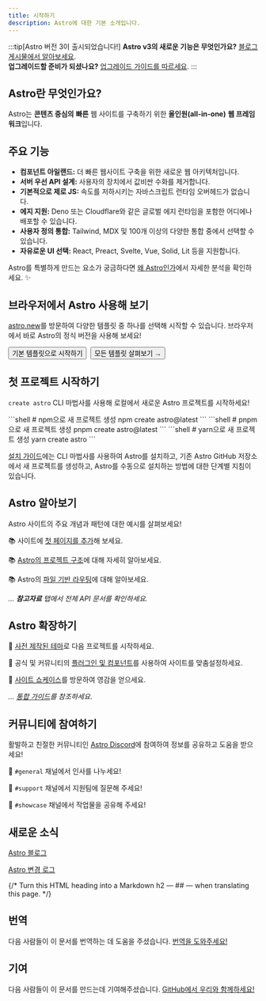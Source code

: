 ```yaml
---
title: 시작하기
description: Astro에 대한 기본 소개입니다.
---
```



:::tip[Astro 버전 3이 출시되었습니다!]
**Astro v3의 새로운 기능은 무엇인가요?** [블로그 게시물에서 알아보세요](https://astro.build/blog/astro-3/).  
**업그레이드할 준비가 되셨나요?** [업그레이드 가이드를 따르세요](/ko/guides/upgrade-to/v3/).
:::

<h2>Astro란 무엇인가요?</h2>

Astro는 **콘텐츠 중심의** **빠른** 웹 사이트를 구축하기 위한 **올인원(all-in-one)** **웹 프레임워크**입니다.

## 주요 기능

- **컴포넌트 아일랜드:** 더 빠른 웹사이트 구축을 위한 새로운 웹 아키텍처입니다.
- **서버 우선 API 설계:** 사용자의 장치에서 값비싼 수화를 제거합니다.
- **기본적으로 제로 JS:** 속도를 저하시키는 자바스크립트 런타임 오버헤드가 없습니다.
- **에지 지원:** Deno 또는 Cloudflare와 같은 글로벌 에지 런타임을 포함한 어디에나 배포할 수 있습니다.
- **사용자 정의 통합:** Tailwind, MDX 및 100개 이상의 다양한 통합 중에서 선택할 수 있습니다.
- **자유로운 UI 선택:** React, Preact, Svelte, Vue, Solid, Lit 등을 지원합니다.

Astro를 특별하게 만드는 요소가 궁금하다면 [왜 Astro인가](/ko/concepts/why-astro/)에서 자세한 분석을 확인하세요. ✨

## 브라우저에서 Astro 사용해 보기

[astro.new](https://astro.new/)를 방문하여 다양한 템플릿 중 하나를 선택해 시작할 수 있습니다. 브라우저에서 바로 Astro의 정식 버전을 사용해 보세요!

<div style="display: flex; flex-wrap: wrap; gap: 0.5rem;">
  <Button href="https://astro.new/basics?on=stackblitz">기본 템플릿으로 시작하기</Button>
  <Button variant="outline" href="https://astro.new/">
    모든 템플릿 살펴보기 →
  </Button>
</div>

## 첫 프로젝트 시작하기

`create astro` CLI 마법사를 사용해 로컬에서 새로운 Astro 프로젝트를 시작하세요!

<PackageManagerTabs>
  <Fragment slot="npm">
  ```shell 
  # npm으로 새 프로젝트 생성 
  npm create astro@latest 
  ```
  </Fragment>
  <Fragment slot="pnpm">
  ```shell 
  # pnpm으로 새 프로젝트 생성 
  pnpm create astro@latest 
  ```
  </Fragment>
  <Fragment slot="yarn">
  ```shell 
  # yarn으로 새 프로젝트 생성 
  yarn create astro 
  ```
  </Fragment>
</PackageManagerTabs>

[설치 가이드](/ko/install/auto/)에는 CLI 마법사를 사용하여 Astro를 설치하고, 기존 Astro GitHub 저장소에서 새 프로젝트를 생성하고, Astro를 수동으로 설치하는 방법에 대한 단계별 지침이 있습니다.

## Astro 알아보기

Astro 사이트의 주요 개념과 패턴에 대한 예시를 살펴보세요!

📚 사이트에 [첫 페이지를 추가](/ko/core-concepts/astro-pages/)해 보세요.

📚 [Astro의 프로젝트 구조](/ko/core-concepts/project-structure/)에 대해 자세히 알아보세요.

📚 Astro의 [파일 기반 라우팅](/ko/core-concepts/routing/)에 대해 알아보세요.

*... **참고자료** 탭에서 전체 API 문서를 확인하세요.*

## Astro 확장하기

🧰 [사전 제작된 테마](https://astro.build/themes/)로 다음 프로젝트를 시작하세요.

🧰 공식 및 커뮤니티의 [플러그인 및 컴포넌트](https://astro.build/integrations/)를 사용하여 사이트를 맞춤설정하세요.

🧰 [사이트 쇼케이스](https://astro.build/showcase/)를 방문하여 영감을 얻으세요.

*... [통합 가이드](/ko/guides/integrations-guide/)를 참조하세요*.

## 커뮤니티에 참여하기

활발하고 친절한 커뮤니티인 [Astro Discord](https://astro.build/chat)에 참여하여 정보를 공유하고 도움을 받으세요!

💬 `#general` 채널에서 인사를 나누세요!

💬 `#support` 채널에서 지원팀에 질문해 주세요!

💬 `#showcase` 채널에서 작업물을 공유해 주세요!

## 새로운 소식

[Astro 블로그](https://astro.build/blog/)

[Astro 변경 로그](https://github.com/withastro/astro/blob/main/packages/astro/CHANGELOG.md)

<TranslatorList githubRepo="withastro/docs">
{/* Turn this HTML heading into a Markdown h2 — ## — when translating this page. */}
<h2>번역</h2>

다음 사람들이 이 문서를 번역하는 데 도움을 주셨습니다. [번역을 도와주세요!](https://github.com/withastro/docs/blob/main/contributor-guides/translating-astro-docs.md)

</TranslatorList>

## 기여

다음 사람들이 이 문서를 만드는데 기여해주셨습니다. [GitHub에서 우리와 함께하세요!](https://github.com/withastro/docs)

<ContributorList githubRepo="withastro/docs" />
